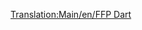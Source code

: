 [[Translation:Main/en/FFP Dart]]
{{Template:Vliegtuig/Nl
|Name=FFP Dart
|Image=[[File:en/AërospatialeSE-310Caravelle.png|FPP Dart]]
|Cost=32,812 (65.624)
|Speed=947 kph (592 MPH)
|Annual=3,656 (7.312)
|Designed=1955
|Lifespan=18
|Capacity=90 passagiers & 10 zakken post
|Description=Veel grotere capaciteit dan eerdere vliegtuigen, maar een kortere levensduur en de hogere kosten spreken tegen ze.
|Real-lifeWikilink=Sud Aviation Caravelle
|Real-life=Aérospatiale SE-310 Caravelle
}}